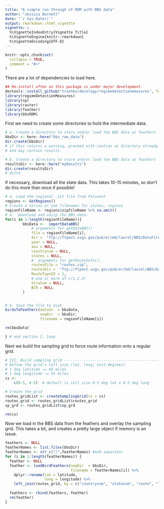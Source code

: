 ```yaml
---
title: "A simple run through of RDM with BBS data"
author: "Jessica Burnett"
date: "`r Sys.Date()`"
output: rmarkdown::html_vignette
vignette: >
  %\VignetteIndexEntry{Vignette Title}
  %\VignetteEngine{knitr::rmarkdown}
  %\VignetteEncoding{UTF-8}
---
```


```r
knitr::opts_chunk$set(
  collapse = TRUE,
  comment = "#>"
)

```

There are a lot of dependencies to load here.

```r
## Re-install often as this package is under major development.
devtools::install_github("trashbirdecology/regimedetectionmeasures", force = T)
library(regimeDetectionMeasures)
library(sp)
library(raster)
library(feather)
library(bbsRDM)
```

First we need to create some directories to hold the intermediate data.
```r
# a. Create a directory to store and/or load the BBS data as feathers
bbsDir <- here::here("bbs_raw_data")
dir.create(bbsDir)
# if this returns a warning, proceed with caution as directory already exists
# and may contain results.

# b. Create a directory to store and/or load the BBS data as feathers
resultsDir <- here::here("myResults")
dir.create(resultsDir)
# ditto
```

If necessary, download all the state data. This takes 10-15 minutes, so don't do
this more than once if possible!

```r
# o. Load the regional .txt file from Patuxent
regions <- GetRegions()
# Create a series or one filenames for states, regions
regionFileName <- regions$zipFileName %>% na.omit()
# a.  Download and unzip the BBS data.
for(i in 1:length(regionFileName)){
        bbsData <-  importDataBBS(
            # arguments for getDataBBS()
            file = regionFileName[i],
            dir =  "ftp://ftpext.usgs.gov/pub/er/md/laurel/BBS/DataFiles/States/",
            year = NULL,
            aou = NULL,
            countrynum = NULL,
            states = NULL,
            #  arguments for getRouteInfo():
            routesFile = "routes.zip",
            routesDir =  "ftp://ftpext.usgs.gov/pub/er/md/laurel/BBS/DataFiles/",
            RouteTypeID = 1,
            # one or more of c(1,2,3)
            Stratum = NULL,
            BCR = NULL
        )


# b. Save the file to disk
birdsToFeathers(dataIn  = bbsData,
                newDir  = bbsDir,
                filename = regionFileName[i])

rm(bbsData)

} # end section I. loop

```

Next we build the sampling grid to force route information onto a regular grid.

```r
# III: Build sampling grid --------------------------------------------------------
# Define the grid's cell size (lat, long; unit:degrees)
# 1 deg latitude ~= 69 miles
# 1 deg longitude ~= 55 miles
cs <-
    c(0.5, 0.5)  # default is cell size 0.5 deg lat x 0.5 deg long

# Create the grid
routes_gridList <- createSamplingGrid(cs = cs)
routes_grid <- routes_gridList$routes_grid
sp_grd <- routes_gridList$sp_grd

rm(cs)

```

Now we load in the BBS data from the feathers and overlay the sampling grid. This takes
a bit, and creates a pretty large object if memory is an issue.

```r
feathers <- NULL
featherNames <- list.files(bbsDir)
featherNames <- str_c("/",featherNames) #add separator
for (i in 1:length(featherNames)) {
  feather <- NULL
  feather <- loadBirdFeathers(newDir  = bbsDir,
                              filename = featherNames[i]) %>%
    dplyr::rename(lat = latitude,
                  long = longitude) %>%
    left_join(routes_grid, by = c("countrynum", "statenum", "route", "lat", "long"))
  
  feathers <- rbind(feathers, feather)
  rm(feather)
}
```

